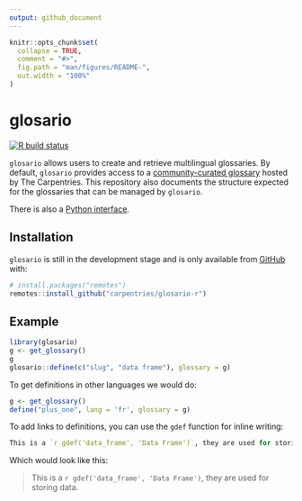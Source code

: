 ```yaml
---
output: github_document
---
```

<!-- README.md is generated from README.Rmd. Please edit that file -->


```r
knitr::opts_chunk$set(
  collapse = TRUE,
  comment = "#>",
  fig.path = "man/figures/README-",
  out.width = "100%"
)
```

# glosario

<!-- badges: start -->
[![R build status](https://github.com/carpentries/glosario-r/workflows/R-CMD-check/badge.svg)](https://github.com/carpentries/glosario-r/actions)
<!-- badges: end -->

`glosario` allows users to create and retrieve multilingual glossaries. By
default, `glosario` provides access to a [community-curated glossary](https://github.com/carpentries/glosario) hosted by The Carpentries. This repository also documents the structure expected for the glossaries that can be managed by `glosario`. 

There is also a [Python interface](https://glosario.readthedocs.io/en/latest/).

## Installation

`glosario` is still in the development stage and is only available from [GitHub](https://github.com/) with:

``` r
# install.packages("remotes")
remotes::install_github("carpentries/glosario-r")
```
## Example


```r
library(glosario)
g <- get_glossary()
g
glosario::define(c("slug", "data frame"), glossary = g)
```

To get definitions in other languages we would do:

```r
g <- get_glossary()
define("plus_one", lang = 'fr', glossary = g)
```

To add links to definitions, you can use the `gdef` function for inline writing:

```r
This is a `r gdef('data_frame', 'Data Frame')`, they are used for storing data.
```

Which would look like this:

> This is a `r gdef('data_frame', 'Data Frame')`, they are used for storing data.
